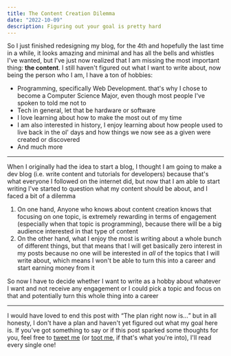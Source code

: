 ```yaml
---
title: The Content Creation Dilemma
date: "2022-10-09"
description: Figuring out your goal is pretty hard
---
```


So I just finished redesigning my blog, for the 4th and hopefully the last time in a while, it looks amazing and minimal and has all the bells and whistles I've wanted, but I've just now realized that I am missing the most important thing: **the content**. I still haven't figured out what I want to write about, now being the person who I am, I have a ton of hobbies:

- Programming, specifically Web Development. that's why I chose to become a Computer Science Major, even though most people I've spoken to told me not to
- Tech in general, let that be hardware or software
- I love learning about how to make the most out of my time
- I am also interested in history, I enjoy learning about how people used to live back in the ol' days and how things we now see as a given were created or discovered
- And much more

---

When I originally had the idea to start a blog, I thought I am going to make a dev blog (i.e. write content and tutorials for developers) because that's what everyone I followed on the internet did, but now that I am able to start writing I've started to question what my content should be about, and I faced a bit of a dilemma

1. On one hand, Anyone who knows about content creation knows that focusing on one topic, is extremely rewarding in terms of engagement (especially when that topic is programming), because there will be a big audience interested in that type of content
2. On the other hand, what I enjoy the most is writing about a whole bunch of different things, but that means that I will get basically zero interest in my posts because no one will be interested in _all_ of the topics that I will write about, which means I won't be able to turn this into a career and start earning money from it

So now I have to decide whether I want to write as a hobby about whatever I want and not receive any engagement or I could pick a topic and focus on that and potentially turn this whole thing into a career

---

I would have loved to end this post with <q>The plan right now is...</q> but in all honesty, I don't have a plan and haven't yet figured out what my goal here is. If you've got something to say or if this post sparked some thoughts for you, feel free to [tweet me](https://twitter.com/intent/tweet?text=%40spacebuffer) (or [toot me](https://fosstodon.org/web/@spacebuffer), if that's what you're into), I'll read every single one!
